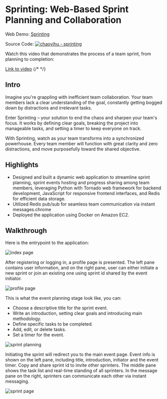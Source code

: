 # Sprinting: Web-Based Sprint Planning and Collaboration

Web Demo: [Sprinting](http://44.203.49.24/sprinting)

Source Code: [![chaoyihu - sprinting](https://img.shields.io/static/v1?label=chaoyihu&message=sprinting&color=blue&logo=github)](https://github.com/chaoyihu/sprinting)

Watch this video that demonstrates the process of a team sprint, from planning to completion:

[Link to video](https://www.youtube.com/watch?v=354mPbYTccc)
{/* <YouTube youTubeId="354mPbYTccc"/> */}

## Intro

Imagine you're grappling with inefficient team collaboration. Your team members lack a clear understanding of the goal, constantly getting bogged down by distractions and irrelevant tasks.

Enter Sprinting – your solution to end the chaos and sharpen your team's focus. It works by defining clear goals, breaking the project into manageable tasks, and setting a timer to keep everyone on track.

With Sprinting, watch as your team transforms into a synchronized powerhouse. Every team member will function with great clarity and zero distractions, and move purposefully toward the shared objective.

## Highlights

- Designed and built a dynamic web application to streamline sprint planning, sprint events hosting and progress sharing among team members, leveraging Python with Tornado web framework for backend development, JavaScript for responsive frontend interfaces, and Redis for efficient data storage.
- Utilized Redis pub/sub for seamless team communication via instant messages.chrome
- Deployed the application using Docker on Amazon EC2.


## Walkthrough

Here is the entrypoint to the application:

![index page](/images/projects/sprinting/sprinting-project-cover.gif)

After registering or logging in, a profile page is presented. The left pane contains user information, and on the right pane, user can either initiate a new sprint or join an existing one using sprint id shared by the event initiator.

![profile page](/images/projects/sprinting/sprinting-demo-profile.png)

This is what the event planning stage look like, you can:
- Choose a descriptive title for the sprint event.
- Write an introduction, setting clear goals and introducing main methodology.
- Define specific tasks to be completed.
- Add, edit, or delete tasks.
- Set a timer for the event.

![sprint planning](/images/projects/sprinting/sprinting-demo-planning.png)

Initiating the sprint will redirect you to the main event page. Event info is shown on the left pane, including title, introduction, initiator and the event timer. Copy and share sprint id to invite other sprinters. The middle pane shows the task list and real-time standing of all sprinters. In the message pane on the right, sprinters can communicate each other via instant messaging.

![sprint page](/images/projects/sprinting/sprinting-demo-sprint.png)